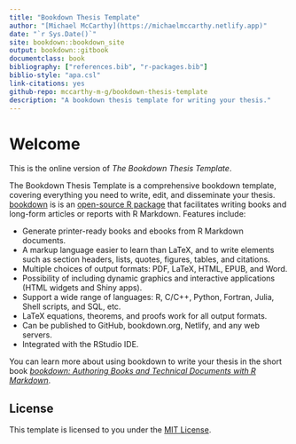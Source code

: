 ```yaml
--- 
title: "Bookdown Thesis Template"
author: "[Michael McCarthy](https://michaelmccarthy.netlify.app)"
date: "`r Sys.Date()`"
site: bookdown::bookdown_site
output: bookdown::gitbook
documentclass: book
bibliography: ["references.bib", "r-packages.bib"]
biblio-style: "apa.csl"
link-citations: yes
github-repo: mccarthy-m-g/bookdown-thesis-template
description: "A bookdown thesis template for writing your thesis."
---
```


# Welcome {-}

This is the online version of *The Bookdown Thesis Template*.

The Bookdown Thesis Template is a comprehensive bookdown template, covering everything you need to write, edit, and disseminate your thesis. [bookdown](https://bookdown.org) is is an [open-source R package](https://github.com/rstudio/bookdown) that facilitates writing books and long-form articles or reports with R Markdown. Features include:

- Generate printer-ready books and ebooks from R Markdown documents.
- A markup language easier to learn than LaTeX, and to write elements such as section headers, lists, quotes, figures, tables, and citations.
- Multiple choices of output formats: PDF, LaTeX, HTML, EPUB, and Word.
- Possibility of including dynamic graphics and interactive applications (HTML widgets and Shiny apps).
- Support a wide range of languages: R, C/C++, Python, Fortran, Julia, Shell scripts, and SQL, etc.
- LaTeX equations, theorems, and proofs work for all output formats.
- Can be published to GitHub, bookdown.org, Netlify, and any web servers.
- Integrated with the RStudio IDE.

You can learn more about using bookdown to write your thesis in the short book [*bookdown: Authoring Books and Technical Documents with R Markdown*](https://bookdown.org/yihui/bookdown/).

## License {-}

This template is licensed to you under the [MIT License](https://github.com/mccarthy-m-g/bookdown-thesis-template/blob/master/LICENSE).
